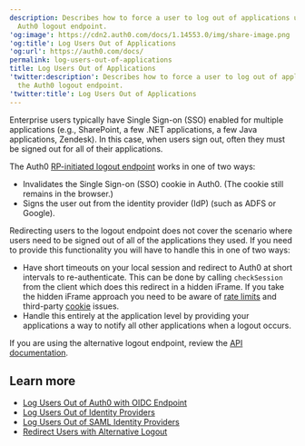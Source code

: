 ```yaml
---
description: Describes how to force a user to log out of applications using the
  Auth0 logout endpoint.
'og:image': https://cdn2.auth0.com/docs/1.14553.0/img/share-image.png
'og:title': Log Users Out of Applications
'og:url': https://auth0.com/docs/
permalink: log-users-out-of-applications
title: Log Users Out of Applications
'twitter:description': Describes how to force a user to log out of applications using
  the Auth0 logout endpoint.
'twitter:title': Log Users Out of Applications
---
```

Enterprise users typically have <Tooltip tip="Single Sign-On (SSO): Service that, after a user logs into one applicaton, automatically logs that user in to other applications." cta="View Glossary" href="/glossary?term=Single+Sign-on">Single Sign-on</Tooltip> (SSO) enabled for multiple applications (e.g., SharePoint, a few .NET applications, a few Java applications, Zendesk). In this case, when users sign out, often they must be signed out for all of their applications.

The Auth0 [RP-initiated logout endpoint](/authenticate/login/logout/log-users-out-of-auth0) works in one of two ways:

* Invalidates the Single Sign-on (SSO) cookie in Auth0. (The cookie still remains in the browser.)
* Signs the user out from the <Tooltip tip="Identity Provider (IdP): Service that stores and manages digital identities." cta="View Glossary" href="/glossary?term=identity+provider">identity provider</Tooltip> (IdP) (such as ADFS or Google).

Redirecting users to the logout endpoint does not cover the scenario where users need to be signed out of all of the applications they used. If you need to provide this functionality you will have to handle this in one of two ways:

* Have short timeouts on your local session and redirect to Auth0 at short intervals to re-authenticate. This can be done by calling `checkSession` from the client which does this redirect in a hidden iFrame. If you take the hidden iFrame approach you need to be aware of [rate limits](/troubleshoot/customer-support/operational-policies/rate-limit-policy) and third-party [cookie](/manage-users/cookies) issues.
* Handle this entirely at the application level by providing your applications a way to notify all other applications when a logout occurs.

If you are using the alternative logout endpoint, review the [API documentation](https://auth0.com/docs/api/authentication#logout).

## Learn more

* [Log Users Out of Auth0 with OIDC Endpoint](/authenticate/login/logout/log-users-out-of-auth0)
* [Log Users Out of Identity Providers](/authenticate/login/logout/log-users-out-of-idps)
* [Log Users Out of SAML Identity Providers](/authenticate/login/logout/log-users-out-of-saml-idps)
* [Redirect Users with Alternative Logout](/authenticate/login/logout/redirect-users-after-logout)